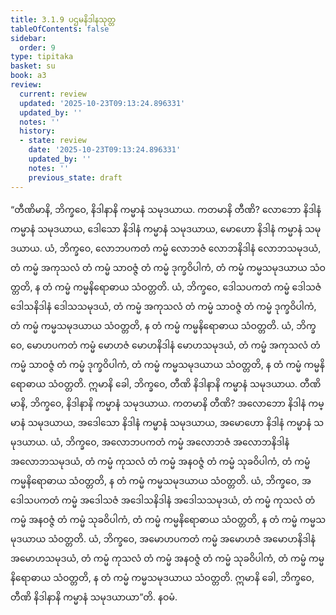 ```yaml
---
title: 3.1.9 ပဌမနိဒါနသုတ္တ
tableOfContents: false
sidebar:
  order: 9
type: tipitaka
basket: su
book: a3
review:
  current: review
  updated: '2025-10-23T09:13:24.896331'
  updated_by: ''
  notes: ''
  history:
  - state: review
    date: '2025-10-23T09:13:24.896331'
    updated_by: ''
    notes: ''
    previous_state: draft
---
```



<ReviewStatus review={frontmatter.review} showDetails={true} />

<HypothesisAnnotation frontmatter={frontmatter} />

<DynamicBreadcrumb />

<Division number="112" book="a3" e="ch" v="15" p="266">

<Paragraph number="894" book="a3">
“တီဏိမာနိ, ဘိက္ခဝေ, နိဒါနာနိ ကမ္မာနံ သမုဒယာယ. ကတမာနိ တီဏိ? လောဘော နိဒါနံ ကမ္မာနံ သမုဒယာယ, ဒေါသော နိဒါနံ ကမ္မာနံ သမုဒယာယ, မောဟော နိဒါနံ ကမ္မာနံ သမုဒယာယ. ယံ, ဘိက္ခဝေ, လောဘပကတံ ကမ္မံ လောဘဇံ လောဘနိဒါနံ လောဘသမုဒယံ, တံ ကမ္မံ အကုသလံ တံ ကမ္မံ သာဝဇ္ဇံ တံ ကမ္မံ ဒုက္ခဝိပါကံ, တံ ကမ္မံ ကမ္မသမုဒယာယ သံဝတ္တတိ, န တံ ကမ္မံ ကမ္မနိရောဓာယ သံဝတ္တတိ. ယံ, ဘိက္ခဝေ, ဒေါသပကတံ ကမ္မံ ဒေါသဇံ ဒေါသနိဒါနံ ဒေါသသမုဒယံ, တံ ကမ္မံ အကုသလံ တံ ကမ္မံ သာဝဇ္ဇံ တံ ကမ္မံ ဒုက္ခဝိပါကံ, တံ ကမ္မံ ကမ္မသမုဒယာယ သံဝတ္တတိ, န တံ ကမ္မံ ကမ္မနိရောဓာယ သံဝတ္တတိ. ယံ, ဘိက္ခဝေ, မောဟပကတံ ကမ္မံ မောဟဇံ မောဟနိဒါနံ မောဟသမုဒယံ, တံ ကမ္မံ အကုသလံ တံ ကမ္မံ သာဝဇ္ဇံ တံ ကမ္မံ ဒုက္ခဝိပါကံ, တံ ကမ္မံ ကမ္မသမုဒယာယ သံဝတ္တတိ, န တံ ကမ္မံ ကမ္မနိရောဓာယ သံဝတ္တတိ. ဣမာနိ ခေါ, ဘိက္ခဝေ, တီဏိ နိဒါနာနိ ကမ္မာနံ သမုဒယာယ.
</Paragraph>

<Paragraph number="895" book="a3">
တီဏိမာနိ, ဘိက္ခဝေ, နိဒါနာနိ ကမ္မာနံ သမုဒယာယ. ကတမာနိ တီဏိ? အလောဘော နိဒါနံ ကမ္မာနံ သမုဒယာယ, အဒေါသော နိဒါနံ ကမ္မာနံ သမုဒယာယ, အမောဟော နိဒါနံ ကမ္မာနံ သမုဒယာယ. ယံ, ဘိက္ခဝေ, အလောဘပကတံ ကမ္မံ အလောဘဇံ အလောဘနိဒါနံ အလောဘသမုဒယံ, တံ ကမ္မံ ကုသလံ တံ ကမ္မံ အနဝဇ္ဇံ တံ ကမ္မံ သုခဝိပါကံ, တံ ကမ္မံ ကမ္မနိရောဓာယ သံဝတ္တတိ, န တံ ကမ္မံ ကမ္မသမုဒယာယ သံဝတ္တတိ. ယံ, ဘိက္ခဝေ, အဒေါသပကတံ ကမ္မံ အဒေါသဇံ အဒေါသနိဒါနံ အဒေါသသမုဒယံ, တံ ကမ္မံ ကုသလံ တံ ကမ္မံ အနဝဇ္ဇံ တံ ကမ္မံ သုခဝိပါကံ, တံ ကမ္မံ ကမ္မနိရောဓာယ သံဝတ္တတိ, န တံ ကမ္မံ ကမ္မသမုဒယာယ သံဝတ္တတိ. ယံ, ဘိက္ခဝေ, အမောဟပကတံ ကမ္မံ အမောဟဇံ အမောဟနိဒါနံ အမောဟသမုဒယံ, တံ ကမ္မံ ကုသလံ တံ ကမ္မံ အနဝဇ္ဇံ တံ ကမ္မံ သုခဝိပါကံ, တံ ကမ္မံ ကမ္မနိရောဓာယ သံဝတ္တတိ, န တံ ကမ္မံ ကမ္မသမုဒယာယ သံဝတ္တတိ. ဣမာနိ ခေါ, ဘိက္ခဝေ, တီဏိ နိဒါနာနိ ကမ္မာနံ သမုဒယာယာ”တိ.

</Paragraph>
</Division>

<Paragraph number="896" type="center" book="a3">
နဝမံ.
</Paragraph>